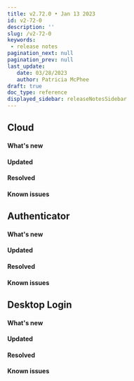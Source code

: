 ```yaml
---
title: v2.72.0 • Jan 13 2023
id: v2-72-0
description: ''
slug: /v2-72-0 
keywords: 
 - release notes
pagination_next: null
pagination_prev: null
last_update: 
   date: 03/28/2023
   author: Patricia McPhee
draft: true
doc_type: reference
displayed_sidebar: releaseNotesSidebar
---
```


## Cloud


#### What's new


#### Updated


#### Resolved


#### Known issues


## Authenticator


<SupportedOsAuthenticator />

#### What's new


#### Updated


#### Resolved


#### Known issues


## Desktop Login


<SupportedOsAuthenticatorWindowsOnly />



#### What's new


#### Updated


#### Resolved


#### Known issues